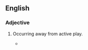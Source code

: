 ==English==

===Adjective===
{{en-adj|-}}

# {{lb|en|sports|of an incident or foul}} Occurring away from active play.
#* {{quote-journal
|date=December 29, 2010
|author=Mark Vesty
|title=Wigan 2 - 2 Arsenal
|work=BBC
|url=http://news.bbc.co.uk/sport1/hi/football/eng_prem/9322845.stm
|page=
|passage=An '''off the ball''' incident led to N'Zogbia confronting Wilshere before leaning his head into the Englishman and giving referee Lee Probert no choice but to show the red card.}}